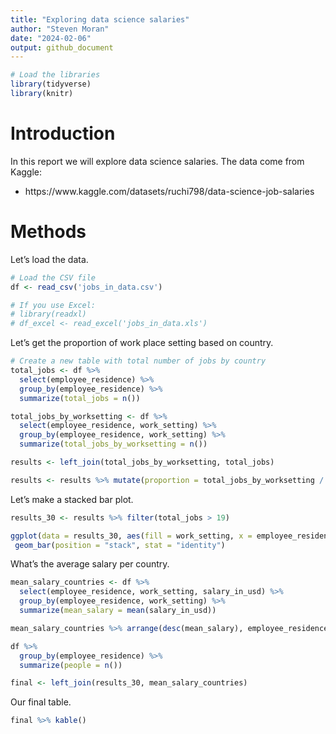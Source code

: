 ```yaml
---
title: "Exploring data science salaries"
author: "Steven Moran"
date: "2024-02-06"
output: github_document
---
```


```r
# Load the libraries
library(tidyverse)
library(knitr)
```

# Introduction

In this report we will explore data science salaries. The data come from Kaggle:

* https://www.kaggle.com/datasets/ruchi798/data-science-job-salaries


# Methods

Let's load the data.

```r
# Load the CSV file
df <- read_csv('jobs_in_data.csv')

# If you use Excel:
# library(readxl)
# df_excel <- read_excel('jobs_in_data.xls')
```

Let's get the proportion of work place setting based on country.

```r
# Create a new table with total number of jobs by country
total_jobs <- df %>% 
  select(employee_residence) %>% 
  group_by(employee_residence) %>% 
  summarize(total_jobs = n())

total_jobs_by_worksetting <- df %>% 
  select(employee_residence, work_setting) %>% 
  group_by(employee_residence, work_setting) %>% 
  summarize(total_jobs_by_worksetting = n())

results <- left_join(total_jobs_by_worksetting, total_jobs)

results <- results %>% mutate(proportion = total_jobs_by_worksetting / total_jobs)
```

Let's make a stacked bar plot.

```r
results_30 <- results %>% filter(total_jobs > 19) 

ggplot(data = results_30, aes(fill = work_setting, x = employee_residence, y = proportion)) + 
 geom_bar(position = "stack", stat = "identity")

```

What's the average salary per country.

```r
mean_salary_countries <- df %>% 
  select(employee_residence, work_setting, salary_in_usd) %>%
  group_by(employee_residence, work_setting) %>%
  summarize(mean_salary = mean(salary_in_usd))

mean_salary_countries %>% arrange(desc(mean_salary), employee_residence)

df %>% 
  group_by(employee_residence) %>% 
  summarize(people = n())

final <- left_join(results_30, mean_salary_countries)
```

Our final table.

```r
final %>% kable()
```



